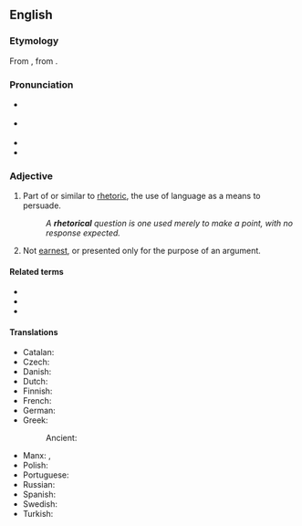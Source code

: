 ==English==
{{was wotd|2007|February|26}}

===Etymology===
From {{etyl|la|en}} {{m|la|rhētoricus}}, from {{etyl|grc|en}} {{m|grc|ῥητορικός||concerning public speaking}}.

===Pronunciation===
* {{a|RP}} {{IPA|/ɹɪˈtɒɹ.ɪ.kəl/|/ɹəˈtɒɹ.ɪ.kəl/|lang=en}}
* {{a|US}} {{IPA|/ɹɪˈtɔɹɪkəl/|/ɹəˈtɔɹɪkəl/|lang=en}}
* {{audio|en-us-rhetorical.ogg|Audio (US)|lang=en}}
* {{audio|en-au-rhetorical.ogg|Audio (AU)|lang=en}}

===Adjective===
{{en-adj|-}}

# Part of or similar to [[rhetoric]], the use of language as a means to persuade.
#: ''A '''rhetorical''' question is one used merely to make a point, with no response expected.''
# Not [[earnest]], or presented only for the purpose of an argument.

====Related terms====
* {{l|en|rhetoric}}
* {{l|en|rhetorical question}}
* {{l|en|rhetorically}}

====Translations====
{{trans-top|part of or similar to rhetoric}}
* Catalan: {{t|ca|retòric}}
* Czech: {{t|cs|řečnický|m}}
* Danish: {{t+|da|retorisk}}
* Dutch: {{t+|nl|retorisch}}
* Finnish: {{t+|fi|retorinen}}
* French: {{t+|fr|rhétorique}}
* German: {{t+|de|rhetorisch}}
* Greek: {{t+|el|ρητορικός}}
*: Ancient: {{t|grc|ῥητορικός}}
{{trans-mid}}
* Manx: {{t|gv|retrickagh}}, {{t|gv|so-loayrtagh}}
* Polish: {{t+|pl|retoryczny|m}}
* Portuguese: {{t+|pt|retórico}}
* Russian: {{t+|ru|ритори́ческий}}
* Spanish: {{t+|es|retórico}}
* Swedish: {{t+|sv|retorisk}}
* Turkish: {{t+|tr|sözbilimsel}}
{{trans-bottom}}